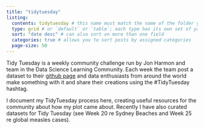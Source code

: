 ```yaml
---
title: "tidytuesday"
listing: 
  contents: tidytuesday # this name must match the name of the folder you created in step #1; here, all Quarto docs in the `posts` directory will be included on your listing page
  type: grid # or `default` or `table`; each type has its own set of yaml options to include
  sort: "date desc" # can also sort on more than one field
  categories: true # allows you to sort posts by assigned categories 
  page-size: 50
---
```


Tidy Tuesday is a weekly community challenge run by Jon Harmon and team in the Data Science Learning Community. Each week the team post a dataset to their [github page](https://github.com/rfordatascience/tidytuesday/blob/main/README.md) and data enthusiasts from around the world make something with it and share their creations using the #TidyTuesday hashtag. 

I document my TidyTuesday process here, creating useful resources for the community about how my plot came about. Recently I have also curated datasets for Tidy Tuesday (see Week 20 re Sydney Beaches and Week 25 re global measles cases). 